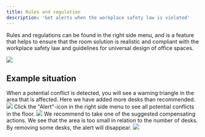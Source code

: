 ```yaml
---
title: Rules and regulation
description: 'Get alerts when the workplace safety law is violated'
---
```


Rules and regulations can be found in the right side menu, and is a feature that helps to ensure that the room solution is realistic and compliant with the workplace safety law and guidelines for universal design of office spaces.

<Frame type="glass">
    <img src="/images/engine/settings/rules-and-regulation/example.png" />
</Frame>

## Example situation

<Steps>
  <Step title="You receive an alert">
    When a potential conflict is detected, you will see a warning triangle in the area that is affected. Here we have added more desks than recommended.
    <Frame type="glass">
        <img src="/images/engine/settings/rules-and-regulation/step-1.png" />
    </Frame>
  </Step>
  <Step title="Read alert">
    Click the "Alert"-icon in the right side menu to see all potential conflicts in the floor.
    <Frame type="glass">
        <img src="/images/engine/settings/rules-and-regulation/step-2.png" />
    </Frame>
  </Step>
  <Step title="Take action">
    We recommend to take one of the suggested compensating actions. We see that the area is too small in relation to the number of desks. By removing some desks, the alert will disappear.
    <Frame type="glass">
        <img src="/images/engine/settings/rules-and-regulation/step-3.png" />
    </Frame>
  </Step>
</Steps>
